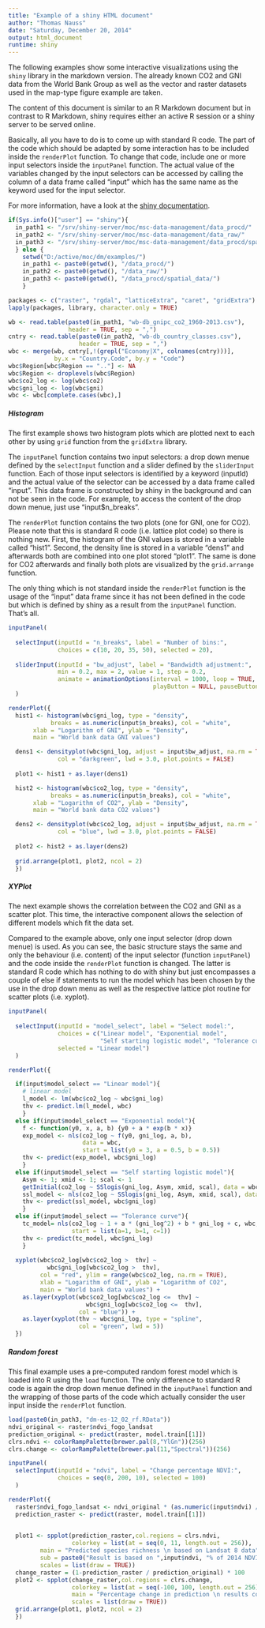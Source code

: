```yaml
---
title: "Example of a shiny HTML document"
author: "Thomas Nauss"
date: "Saturday, December 20, 2014"
output: html_document
runtime: shiny
---
```


The following examples show some interactive visualizations using the `shiny`
library in the markdown version. The already known CO2 and GNI data from the
World Bank Group as well as the vector and raster datasets used in the map-type
figure example are taken.

The content of this document is similar to an R Markdown document but in contrast
to R Markdown, shiny requires either an active R session or a shiny server to 
be served online.

Basically, all you have to do is to come up with standard R code. The part of the
code which should be adapted by some interaction has to be included inside the
`renderPlot` function. To change that code, include one or more input selectors
inside the `inputPanel` function. The actual value of the variables changed
by the input selectors can be accessed by calling the column of a data frame 
called "input" which has the same name as the keyword used for the input selector.

For more information, have a look at the [shiny documentation](http://rmarkdown.rstudio.com/authoring_shiny.html).

```r
if(Sys.info()["user"] == "shiny"){
  in_path1 <- "/srv/shiny-server/moc/msc-data-management/data_procd/"
  in_path2 <- "/srv/shiny-server/moc/msc-data-management/data_raw/"
  in_path3 <- "/srv/shiny-server/moc/msc-data-management/data_procd/spatial_data/"
  } else {
    setwd("D:/active/moc/dm/examples/")
    in_path1 <- paste0(getwd(), "/data_procd/")
    in_path2 <- paste0(getwd(), "/data_raw/")
    in_path3 <- paste0(getwd(), "/data_procd/spatial_data/")
    }

packages <- c("raster", "rgdal", "latticeExtra", "caret", "gridExtra")
lapply(packages, library, character.only = TRUE)

wb <- read.table(paste0(in_path1, "wb-db_gnipc_co2_1960-2013.csv"), 
                 header = TRUE, sep = ",")
cntry <- read.table(paste0(in_path2, "wb-db_country_classes.csv"), 
                    header = TRUE, sep = ",")
wbc <- merge(wb, cntry[,!(grepl("Economy|X", colnames(cntry)))], 
             by.x = "Country.Code", by.y = "Code")
wbc$Region[wbc$Region == ".."] <- NA
wbc$Region <- droplevels(wbc$Region)
wbc$co2_log <- log(wbc$co2)
wbc$gni_log <- log(wbc$gni)
wbc <- wbc[complete.cases(wbc),]
```

##### Histogram
The first example shows two histogram plots which are plotted next to each other
by using `grid` function from the `gridExtra` library.

The `inputPanel` function contains two input selectors: a drop down menue
defined by the `selectInput` function and a slider defined by the `sliderInput`
function. Each of those input selectors is identified by a keyword (inputId) and
the actual value of the selector can be accessed by a data frame called "input".
This data frame is constructed by shiny in the background and can not be seen
in the code. For example, to access the content of the drop down menue, just
use "input$n_breaks".

The `renderPlot` function contains the two plots (one for GNI, one for CO2).
Please note that this is standard R code (i.e. lattice plot code) so there is
nothing new. First, the histogram of the GNI values is stored in a variable
called "hist1". Second, the density line is stored in a variable "dens1" and 
afterwards both are combined into one plot stored "plot1". The same is done
for CO2 afterwards and finally both plots are visualized by the 
`grid.arrange` function.

The only thing which is not standard inside the `renderPlot` function is the 
usage of the "input" data frame since it has not been defined in the code but
which is defined by shiny as a result from the `inputPanel` function. That's all.

```r
inputPanel(
  
  selectInput(inputId = "n_breaks", label = "Number of bins:",
              choices = c(10, 20, 35, 50), selected = 20),
  
  sliderInput(inputId = "bw_adjust", label = "Bandwidth adjustment:",
              min = 0.2, max = 2, value = 1, step = 0.2,
              animate = animationOptions(interval = 1000, loop = TRUE, 
                                         playButton = NULL, pauseButton = NULL))
  )

renderPlot({
  hist1 <- histogram(wbc$gni_log, type = "density", 
            breaks = as.numeric(input$n_breaks), col = "white",
       xlab = "Logarithm of GNI", ylab = "Density", 
       main = "World bank data GNI values")

  dens1 <- densityplot(wbc$gni_log, adjust = input$bw_adjust, na.rm = TRUE, 
              col = "darkgreen", lwd = 3.0, plot.points = FALSE)
  
  plot1 <- hist1 + as.layer(dens1)

  hist2 <- histogram(wbc$co2_log, type = "density", 
            breaks = as.numeric(input$n_breaks), col = "white",
       xlab = "Logarithm of CO2", ylab = "Density", 
       main = "World bank data CO2 values")

  dens2 <- densityplot(wbc$co2_log, adjust = input$bw_adjust, na.rm = TRUE, 
              col = "blue", lwd = 3.0, plot.points = FALSE)
  
  plot2 <- hist2 + as.layer(dens2)
  
  grid.arrange(plot1, plot2, ncol = 2)
  })
```


##### XYPlot

The next example shows the correlation between the CO2 and GNI as a scatter
plot. This time, the interactive component allows the selection of
different models which fit the data set.

Compared to the example above, only one input selector (drop down menue) is
used. As you can see, the basic structure stays the same and only the behaviour
(i.e. content) of the input selector (function `inputPanel`) and the code inside the `renderPlot` function is changed. The latter is standard R code which has nothing to do with shiny but just encompasses a couple of else if statements to
run the model which has been chosen by the use in the drop down menu as well as
the respective lattice plot routine for scatter plots (i.e. xyplot).

```r
inputPanel(
  
  selectInput(inputId = "model_select", label = "Select model:",
              choices = c("Linear model", "Exponential model",
                          "Self starting logistic model", "Tolerance curve"),
              selected = "Linear model")
  )

renderPlot({

  if(input$model_select == "Linear model"){
    # linear model
    l_model <- lm(wbc$co2_log ~ wbc$gni_log)
    thv <- predict.lm(l_model, wbc)
    } 
  else if(input$model_select == "Exponential model"){
    f <- function(y0, x, a, b) {y0 + a * exp(b * x)}
    exp_model <- nls(co2_log ~ f(y0, gni_log, a, b),
                     data = wbc,
                     start = list(y0 = 3, a = 0.5, b = 0.5)) 
    thv <- predict(exp_model, wbc$gni_log)
    } 
  else if(input$model_select == "Self starting logistic model"){
    Asym <- 1; xmid <- 1; scal <- 1
    getInitial(co2_log ~ SSlogis(gni_log, Asym, xmid, scal), data = wbc)
    ssl_model <- nls(co2_log ~ SSlogis(gni_log, Asym, xmid, scal), data = wbc)
    thv <- predict(ssl_model, wbc$gni_log)
    } 
  else if(input$model_select == "Tolerance curve"){
    tc_model= nls(co2_log ~ 1 + a * (gni_log^2) + b * gni_log + c, wbc,
                  start = list(a=1, b=1, c=1))
    thv <- predict(tc_model, wbc$gni_log)
    }
  
  xyplot(wbc$co2_log[wbc$co2_log >  thv] ~ 
           wbc$gni_log[wbc$co2_log >  thv],
         col = "red", ylim = range(wbc$co2_log, na.rm = TRUE),
         xlab = "Logarithm of GNI", ylab = "Logarithm of CO2", 
         main = "World bank data values") +
    as.layer(xyplot(wbc$co2_log[wbc$co2_log <=  thv] ~ 
                      wbc$gni_log[wbc$co2_log <=  thv], 
                    col = "blue")) + 
    as.layer(xyplot(thv ~ wbc$gni_log, type = "spline", 
                    col = "green", lwd = 5))
  })
```



##### Random forest
This final example uses a pre-computed random forest model which is loaded into
R using the `load` function. The only difference to standard R code is again the
drop down menue defined in the `inputPanel` function and the wrapping of those
parts of the code which actually consider the user input inside the `renderPlot`
function. 

```r
load(paste0(in_path3, "dm-es-12_02_rf.RData"))
ndvi_original <- raster$ndvi_fogo_landsat
prediction_original <- predict(raster, model.train[[1]])
clrs.ndvi <- colorRampPalette(brewer.pal(8,"YlGn"))(256)
clrs.change <- colorRampPalette(brewer.pal(11,"Spectral"))(256)

inputPanel(
  selectInput(inputId = "ndvi", label = "Change percentage NDVI:",
              choices = seq(0, 200, 10), selected = 100)
  )

renderPlot({
  raster$ndvi_fogo_landsat <- ndvi_original * (as.numeric(input$ndvi) / 100)
  prediction_raster <- predict(raster, model.train[[1]])

  
  plot1 <- spplot(prediction_raster,col.regions = clrs.ndvi,
                  colorkey = list(at = seq(0, 11, length.out = 256)),
         main = "Predicted species richness \n based on Landsat 8 data",
         sub = paste0("Result is based on ",input$ndvi, "% of 2014 NDVI values"),
         scales = list(draw = TRUE))
  change_raster = (1-prediction_raster / prediction_original) * 100
  plot2 <- spplot(change_raster,col.regions = clrs.change, 
                  colorkey = list(at = seq(-100, 100, length.out = 256)),
                  main = "Percentage change in prediction \n results compared to 100% NDVI",
                  scales = list(draw = TRUE))
  grid.arrange(plot1, plot2, ncol = 2)
  })
```

